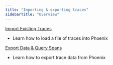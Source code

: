 ```yaml
---
title: "Importing & exporting traces"
sidebarTitle: "Overview"
---
```


[Import Existing Traces](/phoenix/tracing/how-to-tracing/importing-and-exporting-traces/importing-existing-traces)

* Learn how to load a file of traces into Phoenix

[Export Data & Query Spans](/phoenix/tracing/how-to-tracing/importing-and-exporting-traces/extract-data-from-spans)

* Learn how to export trace data from Phoenix


